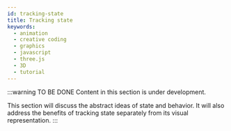 ```yaml
---
id: tracking-state
title: Tracking state
keywords:
  - animation
  - creative coding
  - graphics
  - javascript
  - three.js
  - 3D
  - tutorial
---
```


:::warning TO BE DONE
Content in this section is under development.

This section will discuss the abstract ideas of state and behavior. It will also address the benefits of tracking state separately from its visual representation.
:::
